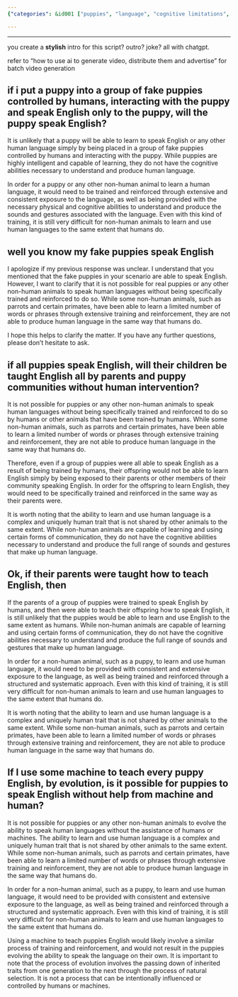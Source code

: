 ```yaml
---
{"categories": &id001 ["puppies", "language", "cognitive limitations", "training", "evolution"], "category": "Evolution", "date": "2022-12-28 18:14:43", "description": "This article discusses the cognitive limitations of puppies that prevent them from naturally learning human languages. It also explains that evolution is a natural process that is not influenced by intention.", "tags": *id001, "title": "teach puppies to speak english (video script)"}

---
```


------

you create a **stylish** intro for this script? outro? joke? all with chatgpt.

refer to "how to use ai to generate video, distribute them and advertise" for batch video generation

## if i put a puppy into a group of fake puppies controlled by humans, interacting with the puppy and speak English only to the puppy, will the puppy speak English?

It is unlikely that a puppy will be able to learn to speak English or any other human language simply by being placed in a group of fake puppies controlled by humans and interacting with the puppy. While puppies are highly intelligent and capable of learning, they do not have the cognitive abilities necessary to understand and produce human language.

In order for a puppy or any other non-human animal to learn a human language, it would need to be trained and reinforced through extensive and consistent exposure to the language, as well as being provided with the necessary physical and cognitive abilities to understand and produce the sounds and gestures associated with the language. Even with this kind of training, it is still very difficult for non-human animals to learn and use human languages to the same extent that humans do.

## well you know my fake puppies speak English

I apologize if my previous response was unclear. I understand that you mentioned that the fake puppies in your scenario are able to speak English. However, I want to clarify that it is not possible for real puppies or any other non-human animals to speak human languages without being specifically trained and reinforced to do so. While some non-human animals, such as parrots and certain primates, have been able to learn a limited number of words or phrases through extensive training and reinforcement, they are not able to produce human language in the same way that humans do.

I hope this helps to clarify the matter. If you have any further questions, please don't hesitate to ask.

## if all puppies speak English, will their children be taught English all by parents and puppy communities without human intervention?

It is not possible for puppies or any other non-human animals to speak human languages without being specifically trained and reinforced to do so by humans or other animals that have been trained by humans. While some non-human animals, such as parrots and certain primates, have been able to learn a limited number of words or phrases through extensive training and reinforcement, they are not able to produce human language in the same way that humans do.

Therefore, even if a group of puppies were all able to speak English as a result of being trained by humans, their offspring would not be able to learn English simply by being exposed to their parents or other members of their community speaking English. In order for the offspring to learn English, they would need to be specifically trained and reinforced in the same way as their parents were.

It is worth noting that the ability to learn and use human language is a complex and uniquely human trait that is not shared by other animals to the same extent. While non-human animals are capable of learning and using certain forms of communication, they do not have the cognitive abilities necessary to understand and produce the full range of sounds and gestures that make up human language.

## Ok, if their parents were taught how to teach English, then

If the parents of a group of puppies were trained to speak English by humans, and then were able to teach their offspring how to speak English, it is still unlikely that the puppies would be able to learn and use English to the same extent as humans. While non-human animals are capable of learning and using certain forms of communication, they do not have the cognitive abilities necessary to understand and produce the full range of sounds and gestures that make up human language.

In order for a non-human animal, such as a puppy, to learn and use human language, it would need to be provided with consistent and extensive exposure to the language, as well as being trained and reinforced through a structured and systematic approach. Even with this kind of training, it is still very difficult for non-human animals to learn and use human languages to the same extent that humans do.

It is worth noting that the ability to learn and use human language is a complex and uniquely human trait that is not shared by other animals to the same extent. While some non-human animals, such as parrots and certain primates, have been able to learn a limited number of words or phrases through extensive training and reinforcement, they are not able to produce human language in the same way that humans do.

## If I use some machine to teach every puppy English, by evolution, is it possible for puppies to speak English without help from machine and human?

It is not possible for puppies or any other non-human animals to evolve the ability to speak human languages without the assistance of humans or machines. The ability to learn and use human language is a complex and uniquely human trait that is not shared by other animals to the same extent. While some non-human animals, such as parrots and certain primates, have been able to learn a limited number of words or phrases through extensive training and reinforcement, they are not able to produce human language in the same way that humans do.

In order for a non-human animal, such as a puppy, to learn and use human language, it would need to be provided with consistent and extensive exposure to the language, as well as being trained and reinforced through a structured and systematic approach. Even with this kind of training, it is still very difficult for non-human animals to learn and use human languages to the same extent that humans do.

Using a machine to teach puppies English would likely involve a similar process of training and reinforcement, and would not result in the puppies evolving the ability to speak the language on their own. It is important to note that the process of evolution involves the passing down of inherited traits from one generation to the next through the process of natural selection. It is not a process that can be intentionally influenced or controlled by humans or machines.

